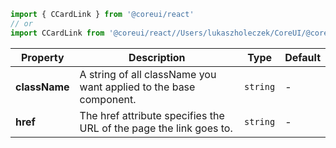 
```jsx
import { CCardLink } from '@coreui/react'
// or
import CCardLink from '@coreui/react//Users/lukaszholeczek/CoreUI/@coreui/react/packages/coreui-react/src/components/card/CCardLink'
```

| Property | Description | Type | Default |
| --- | --- | --- | --- |
| **className** | A string of all className you want applied to the base component. | `string` | - |
| **href** | The href attribute specifies the URL of the page the link goes to. | `string` | - |
